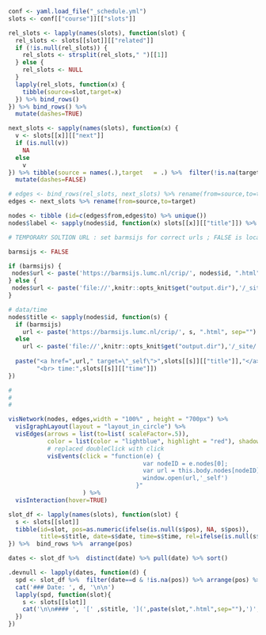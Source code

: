 ```r
conf <- yaml.load_file("_schedule.yml")
slots <- conf[["course"]][["slots"]]
```

<div class="alert alert-info" role="alert" style="text-align: left;"></div>


```r
rel_slots <- lapply(names(slots), function(slot) {
  rel_slots <- slots[[slot]][["related"]] 
  if (!is.null(rel_slots)) {
    rel_slots <- strsplit(rel_slots," ")[[1]] 
  } else {
    rel_slots <- NULL
  }
  lapply(rel_slots, function(x) {
    tibble(source=slot,target=x)
  }) %>% bind_rows()
}) %>% bind_rows() %>% 
  mutate(dashes=TRUE)

next_slots <- sapply(names(slots), function(x) {
  v <- slots[[x]][["next"]] 
  if (is.null(v)) 
    NA
  else  
    v
}) %>% tibble(source = names(.),target   = .) %>%  filter(!is.na(target)) %>% 
  mutate(dashes=FALSE)

# edges <- bind_rows(rel_slots, next_slots) %>% rename(from=source,to=target)
edges <- next_slots %>% rename(from=source,to=target)

nodes <- tibble (id=c(edges$from,edges$to) %>% unique())
nodes$label <- sapply(nodes$id, function(x) slots[[x]][["title"]]) %>% as.character()

# TEMPORARY SOLTION URL : set barmsijs for correct urls ; FALSE is local url

barmsijs <- FALSE 

if (barmsijs) {
 nodes$url <- paste('https://barmsijs.lumc.nl/crip/', nodes$id, ".html", sep="")  
} else {
 nodes$url <- paste('file://',knitr::opts_knit$get("output.dir"),'/_site/', nodes$id, ".html", sep="")
}

# data/time
nodes$title <- sapply(nodes$id, function(s) {
  if (barmsijs)
    url <- paste('https://barmsijs.lumc.nl/crip/', s, ".html", sep="")
  else 
    url <- paste('file://',knitr::opts_knit$get("output.dir"),'/_site/', s, ".html", sep="")
  
  paste("<a href=",url," target=\"_self\">",slots[[s]][["title"]],"</a><br><br>","data: ", slots[[s]][["date"]], 
        "<br> time:",slots[[s]][["time"]]) 
})

#
#
#

visNetwork(nodes, edges,width = "100%" , height = "700px") %>% 
  visIgraphLayout(layout = "layout_in_circle") %>% 
  visEdges(arrows = list(to=list( scaleFactor=.5)),
           color = list(color = "lightblue", highlight = "red"), shadow = TRUE) %>% 
           # replaced doubleClick with click
           visEvents(click = "function(e) { 
                                      var nodeID = e.nodes[0];
                                      var url = this.body.nodes[nodeID].options.url;
                                      window.open(url,'_self')
                                    }"
                     ) %>% 
  visInteraction(hover=TRUE) 

```


```r

slot_df <- lapply(names(slots), function(slot) {
  s <- slots[[slot]]
  tibble(id=slot, pos=as.numeric(ifelse(is.null(s$pos), NA, s$pos)), 
         title=s$title, date=s$date, time=s$time, rel=ifelse(is.null(s$related),NA,s$related) )
}) %>%  bind_rows %>%  arrange(pos)

dates <- slot_df %>%  distinct(date) %>% pull(date) %>% sort()

.devnull <- lapply(dates, function(d) {
  spd <- slot_df %>%  filter(date==d & !is.na(pos)) %>% arrange(pos) %>% pull(id) # slots per day
  cat('### Date: ', d, '\n\n')
  lapply(spd, function(slot){
    s <- slots[[slot]]
    cat('\n\n#### ', '[' ,s$title, '](',paste(slot,".html",sep=""),')', '(',s$time,')', '\n\n')
  })
})

```




